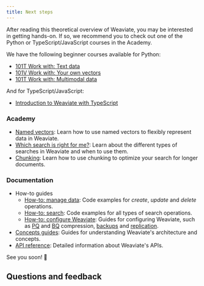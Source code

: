 ```yaml
---
title: Next steps
---
```


After reading this theoretical overview of Weaviate, you may be interested in getting hands-on. If so, we recommend you to check out one of the Python or TypeScript/JavaScript courses in the Academy.

We have the following beginner courses available for Python:
- [101T Work with: Text data](../../py/starter_text_data/index.md)
- [101V Work with: Your own vectors](../../py/starter_custom_vectors/index.md)
- [101T Work with: Multimodal data](../../py/starter_multimodal_data/index.md)

And for TypeScript/JavaScript:
- [Introduction to Weaviate with TypeScript](../../js/intro_weaviate_typescript/index.mdx)

### Academy

- [Named vectors](../../py/named_vectors/index.md): Learn how to use named vectors to flexibly represent data in Weaviate.
- [Which search is right for me?](../../py/standalone/which_search/index.mdx): Learn about the different types of searches in Weaviate and when to use them.
- [Chunking](../../py/standalone/chunking/index.mdx): Learn how to use chunking to optimize your search for longer documents.

### Documentation

- How-to guides
    - [How-to: manage data](/developers/weaviate/manage-data/index.md): Code examples for *create*, *update* and *delete* operations.
    - [How-to: search](/developers/weaviate/search/index.md): Code examples for all types of search operations.
    - [How-to: configure Weaviate](/developers/weaviate/configuration/index.md): Guides for configuring Weaviate, such as [PQ](/developers/weaviate/configuration/compression/pq-compression.md) and [BQ](/developers/weaviate/configuration/compression/bq-compression.md) compression, [backups](/developers/weaviate/configuration/backups.md) and [replication](/developers/weaviate/configuration/replication.md).
- [Concepts guides](/developers/weaviate/concepts/index.md): Guides for understanding Weaviate's architecture and concepts.
- [API reference](/developers/weaviate/api/index.md): Detailed information about Weaviate's APIs.


<CTASocials />

See you soon! 👋

## Questions and feedback


<DocsFeedback/>
